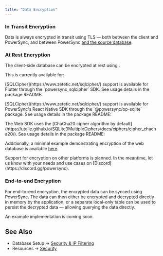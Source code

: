 ```yaml
---
title: "Data Encryption"
---
```


### In Transit Encryption

Data is always encrypted in transit using TLS — both between the client and PowerSync, and between PowerSync [and the source database](/usage/lifecycle-maintenance/postgres-maintenance#tls).

### At Rest Encryption

The client-side database can be encrypted at rest using .

This is currently available for:

<Accordion title="Flutter" icon="flutter">
[SQLCipher](https://www.zetetic.net/sqlcipher/) support is available for Flutter through the `powersync_sqlcipher` SDK. See usage details in the package README:

<Card
  title="powersync_sqlcipher"
  icon="flutter"
  href="https://pub.dev/packages/powersync_sqlcipher"
  horizontal
/>
</Accordion>

<Accordion title="React Native & Expo" icon="react">
 [SQLCipher](https://www.zetetic.net/sqlcipher/) support is available for PowerSync's React Native SDK through the `@powersync/op-sqlite` package. See usage details in the package README:

<Card
  title="npm: @powersync/op-sqlite"
  icon="npm"
  href="https://www.npmjs.com/package/@powersync/op-sqlite"
  horizontal
/>
</Accordion>

<Accordion title="JavaScript Web" icon="js">
 The Web SDK uses the [ChaCha20 cipher algorithm by default](https://utelle.github.io/SQLite3MultipleCiphers/docs/ciphers/cipher_chacha20/). See usage details in the package README:

<Card
  title="npm: @powersync/web"
  icon="npm"
  href="https://www.npmjs.com/package/@powersync/webe"
  horizontal
/>
  Additionally, a minimal example demonstrating encryption of the web database is available [here](https://github.com/powersync-ja/powersync-js/tree/main/demos/example-vite-encryption). 
</Accordion>

<Note>
  Support for encryption on other platforms is planned. In the meantime, let us know with your needs and use cases on [Discord](https://discord.gg/powersync).
</Note>



### End-to-end Encryption

For end-to-end encryption, the encrypted data can be synced using PowerSync. The data can then either be encrypted and decrypted directly in memory by the application, or a separate local-only table can be used to persist the decrypted data — allowing querying the data directly.

An example implementation is coming soon.

## See Also

* Database Setup → [Security & IP Filtering](/installation/database-setup/security-and-ip-filtering)
* Resources → [Security](/resources/security)
